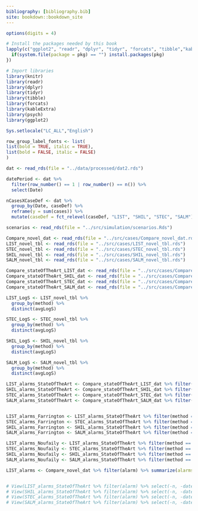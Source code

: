 ```yaml
---
bibliography: [bibliography.bib]
site: bookdown::bookdown_site
---
```


```r
options(digits = 4)

# Install the packages needed by this book
lapply(c("ggplot2", "readr", "dplyr", "tidyr", "forcats", "tibble","kableExtra", "psych", "knitr"), function(pkg) {
  if(system.file(package = pkg) == "") install.packages(pkg)
})

# Import libraries
library(knitr)
library(readr)
library(dplyr)
library(tidyr)
library(tibble)
library(forcats)
library(kableExtra)
library(psych)
library(ggplot2)

Sys.setlocale("LC_ALL","English")

row_group_label_fonts <- list(
list(bold = TRUE, italic = TRUE),
list(bold = FALSE, italic = FALSE)
)

```



```r

dat <- read_rds(file = "../data/processed/dat2.rds")

datePeriod <- dat %>%
  filter(row_number() == 1 | row_number() == n()) %>%
  select(Date)

nCasesXCaseDef <- dat %>%
  group_by(Date, caseDef) %>%
  reframe(y = sum(cases)) %>%
  mutate(caseDef = fct_relevel(caseDef, "LIST", "SHIL", "STEC", "SALM"))

scenarios <- read_rds(file = "../src/simulation/scenarios.Rds")

Compare_novel_dat <- read_rds(file = "../src/cases/Compare_novel_dat.rds")
LIST_novel_tbl <- read_rds(file = "../src/cases/LIST_novel_tbl.rds")
STEC_novel_tbl <- read_rds(file = "../src/cases/STEC_novel_tbl.rds")
SHIL_novel_tbl <- read_rds(file = "../src/cases/SHIL_novel_tbl.rds")
SALM_novel_tbl <- read_rds(file = "../src/cases/SALM_novel_tbl.rds")

Compare_stateOfTheArt_LIST_dat <- read_rds(file = "../src/cases/Compare_stateOfTheArt_LIST_dat.rds")
Compare_stateOfTheArt_SHIL_dat <- read_rds(file = "../src/cases/Compare_stateOfTheArt_SHIL_dat.rds")
Compare_stateOfTheArt_STEC_dat <- read_rds(file = "../src/cases/Compare_stateOfTheArt_STEC_dat.rds")
Compare_stateOfTheArt_SALM_dat <- read_rds(file = "../src/cases/Compare_stateOfTheArt_SALM_dat.rds")

LIST_LogS <- LIST_novel_tbl %>%
  group_by(method) %>%
  distinct(avgLogS)

STEC_LogS <- STEC_novel_tbl %>%
  group_by(method) %>%
  distinct(avgLogS)

SHIL_LogS <- SHIL_novel_tbl %>%
  group_by(method) %>%
  distinct(avgLogS)

SALM_LogS <- SALM_novel_tbl %>%
  group_by(method) %>%
  distinct(avgLogS)

LIST_alarms_StateOfTheArt <- Compare_stateOfTheArt_LIST_dat %>% filter(Date %in% dateOfAlarm)
SHIL_alarms_StateOfTheArt <- Compare_stateOfTheArt_SHIL_dat %>% filter(Date %in% dateOfAlarm)
STEC_alarms_StateOfTheArt <- Compare_stateOfTheArt_STEC_dat %>% filter(Date %in% dateOfAlarm)
SALM_alarms_StateOfTheArt <- Compare_stateOfTheArt_SALM_dat %>% filter(Date %in% dateOfAlarm)


LIST_alarms_Farrington <- LIST_alarms_StateOfTheArt %>% filter(method == "Farrington") 
STEC_alarms_Farrington <- STEC_alarms_StateOfTheArt %>% filter(method == "Farrington") 
SHIL_alarms_Farrington <- SHIL_alarms_StateOfTheArt %>% filter(method == "Farrington") 
SALM_alarms_Farrington <- SALM_alarms_StateOfTheArt %>% filter(method == "Farrington") 

LIST_alarms_Noufaily <- LIST_alarms_StateOfTheArt %>% filter(method == "Noufaily") 
STEC_alarms_Noufaily <- STEC_alarms_StateOfTheArt %>% filter(method == "Noufaily") 
SHIL_alarms_Noufaily <- SHIL_alarms_StateOfTheArt %>% filter(method == "Noufaily") 
SALM_alarms_Noufaily <- SALM_alarms_StateOfTheArt %>% filter(method == "Noufaily") 

LIST_alarms <- Compare_novel_dat %>% filter(alarm) %>% summarize(alarms=unique(Date))


# View(LIST_alarms_StateOfTheArt %>% filter(alarm) %>% select(-n, -dateOfAlarm))
# View(SHIL_alarms_StateOfTheArt %>% filter(alarm) %>% select(-n, -dateOfAlarm))
# View(STEC_alarms_StateOfTheArt %>% filter(alarm) %>% select(-n, -dateOfAlarm))
# View(SALM_alarms_StateOfTheArt %>% filter(alarm) %>% select(-n, -dateOfAlarm))

```